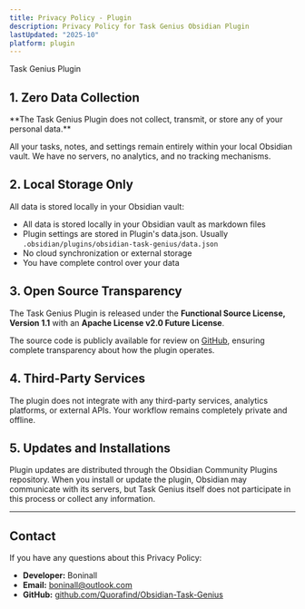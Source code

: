 ```yaml
---
title: Privacy Policy - Plugin
description: Privacy Policy for Task Genius Obsidian Plugin
lastUpdated: "2025-10"
platform: plugin
---
```



<div className="flex items-center gap-2 mb-6">
  <Package className="size-8 md:size-6 text-fd-primary" />
  <div className="text-xl md:text-3xl font-bold m-0">Task Genius Plugin</div>
</div>

## 1. Zero Data Collection

<div className="p-4 border border-fd-primary/20 rounded-md bg-fd-primary/5 my-4">
  **The Task Genius Plugin does not collect, transmit, or store any of your personal data.**
</div>

All your tasks, notes, and settings remain entirely within your local Obsidian vault. We have no servers, no analytics, and no tracking mechanisms.

## 2. Local Storage Only

All data is stored locally in your Obsidian vault:

- All data is stored locally in your Obsidian vault as markdown files
- Plugin settings are stored in Plugin's data.json. Usually `.obsidian/plugins/obsidian-task-genius/data.json`
- No cloud synchronization or external storage
- You have complete control over your data

## 3. Open Source Transparency

The Task Genius Plugin is released under the **Functional Source License, Version 1.1** with an **Apache License v2.0 Future License**.

The source code is publicly available for review on [GitHub](https://github.com/Quorafind/Obsidian-Task-Genius), ensuring complete transparency about how the plugin operates.

## 4. Third-Party Services

The plugin does not integrate with any third-party services, analytics platforms, or external APIs. Your workflow remains completely private and offline.

## 5. Updates and Installations

Plugin updates are distributed through the Obsidian Community Plugins repository. When you install or update the plugin, Obsidian may communicate with its servers, but Task Genius itself does not participate in this process or collect any information.

---

## Contact

If you have any questions about this Privacy Policy:

- **Developer:** Boninall
- **Email:** [boninall@outlook.com](mailto:boninall@outlook.com)
- **GitHub:** [github.com/Quorafind/Obsidian-Task-Genius](https://github.com/Quorafind/Obsidian-Task-Genius)
